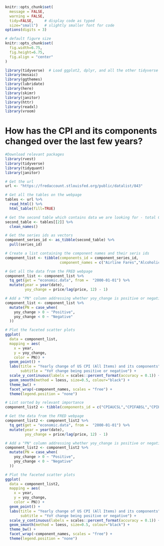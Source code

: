 
```r
knitr::opts_chunk$set(
  message = FALSE, 
  warning = FALSE, 
  tidy=FALSE,     # display code as typed
  size="small")   # slightly smaller font for code
options(digits = 3)

# default figure size
knitr::opts_chunk$set(
  fig.width=6.75, 
  fig.height=6.75,
  fig.align = "center"
)
```


```r
library(tidyverse)  # Load ggplot2, dplyr, and all the other tidyverse packages
library(mosaic)
library(ggthemes)
library(lubridate)
library(here)
library(skimr)
library(janitor)
library(httr)
library(readxl)
library(vroom)
```

# How has the CPI and its components changed over the last few years?

```r
#Download relevant packages
library(rvest)
library(tidyverse)
library(tidyquant)
library(janitor)

# Get the url
url <- "https://fredaccount.stlouisfed.org/public/datalist/843"

# Get all the tables on the webpage
tables <- url %>%
  read_html() %>%
  html_table(fill=TRUE)

# Get the second table which contains data we are looking for - total CPI and its components
second_table <- tables[[2]] %>%
  clean_names()

# Get the series ids as vectors
component_series_id <- as_tibble(second_table) %>%
  pull(series_id)

# Create a list containing the component names and their seris ids
component_list <- tibble(components_id = component_series_id,
                         component_names = c("Airline Fares","Alcoholic Beverages at Home","Alcoholic Beverages Away from Home","Alcoholic Beverages","All Items","Apparel","Cereals and Bakery Products","Coffee","Dairy and Related Products","Electricity","Energy Services","Fats and Oils","Food and Beverages","Food at Home","Food Away from Home","Food","Footwear","Fruits and Vegetables","Fuel Oil and Other Fuels","Fuels and Utilities","Gasoline (All Types)","Household Energy","Household Furnishings and Operations","Housing","Infants' and Toddlers' Apparel","Lodging Away from Home","Meats, Poultry, Fish, and Eggs","Men's and Boys' Apparel","Motor Fuel","Motor Vehicle Maintenance and Repair","Motor Vehicle Parts and Equipment","New and Used Motor Vehicles","New Vehicles","Nonalcoholic Beverages and Beverages Materials","Other Food at Home","Other Food Away from Home","Other Foods","Owners' Equivalent Rent of Primary Residence","Owners' Equivalent Rent of Residences","Private Transportation","Public Transportation","Rent of Primary Residence","Consumers: Shelter","Sugar and Sweets","Transportation","Used Cars and Trucks","Utility (Piped) Gas Service","Water and Sewer and Trash Collection Services","Women's and Girls' Apparel"))

# Get all the data from the FRED webpage
component_list <- component_list %>%
  tq_get(get = "economic.data", from =  "2000-01-01") %>%
  mutate(year = year(date),
         yoy_change = price/lag(price, 12) - 1)

# Add a "PN" column addressing whether yoy_change is positive or negative
component_list <- component_list %>%
  mutate(PN = case_when(
    yoy_change > 0 ~ "Positive",
    yoy_change < 0 ~ "Negative"
  ))

# Plot the faceted scatter plots
ggplot(
  data = component_list,
  mapping = aes(
    x = year,
    y = yoy_change,
    color = PN)) +
  geom_point() +
  labs(title = "Yearly change of US CPI (All Items) and its components",
       subtitle = "YoY change being positive or negative") +
  scale_y_continuous(labels = scales::percent_format(accuracy = 0.1)) +
  geom_smooth(method = loess, size=0.5, colour="black") +
  theme_bw() +
  facet_wrap(~component_names, scales = "free") +
  theme(legend.position = "none")

```

```r

# List sorted by relevant importance
component_list2 <- tibble(components_id = c("CPIAUCSL","CPIFABSL","CPIHOSSL","CPIAPPSL","CPITRNSL"), component_names = c("All Items","Food and beverages","Housing","Apparel","Transportation"))

# Get the data from the FRED webpage
component_list2 <- component_list2 %>%
  tq_get(get = "economic.data", from =  "2000-01-01") %>%
  mutate(year = year(date),
         yoy_change = price/lag(price, 12) - 1)

# Add a "PN" column addressing whether yoy_change is positive or negative
component_list2 <- component_list2 %>%
  mutate(PN = case_when(
    yoy_change > 0 ~ "Positive",
    yoy_change < 0 ~ "Negative"
  ))

# Plot the faceted scatter plots
ggplot(
  data = component_list2,
  mapping = aes(
    x = year,
    y = yoy_change,
    color = PN)) +
  geom_point() +
  labs(title = "Yearly change of US CPI (All Items) and its components",
       subtitle = "YoY change being positive or negative") +
  scale_y_continuous(labels = scales::percent_format(accuracy = 0.1)) +
  geom_smooth(method = loess, size=0.5, colour="black") +
  theme_bw() +
  facet_wrap(~component_names, scales = "free") +
  theme(legend.position = "none")

```

